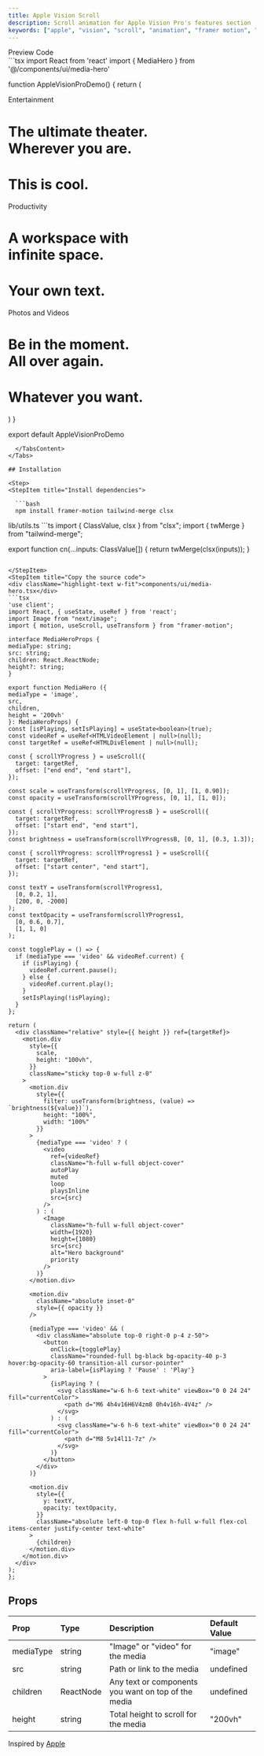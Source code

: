```yaml
---
title: Apple Vision Scroll
description: Scroll animation for Apple Vision Pro's features section
keywords: ["apple", "vision", "scroll", "animation", "framer motion", "tailwind"]
---
```


<Tabs defaultValue="preview" className="pt-5 pb-1">
  <TabsList className="">
    <TabsTrigger value="preview">Preview</TabsTrigger>
    <TabsTrigger value="code">Code</TabsTrigger>
  </TabsList>
  <TabsContent value="preview" className="">
  <div className="preview not-prose flex w-full justify-center items-center">
    <AppleVisionProDemo/>
  </div>
  </TabsContent>
  <TabsContent value="code">
```tsx
import React from 'react'
import { MediaHero } from '@/components/ui/media-hero'

function AppleVisionProDemo() {
    return (
        <div>
            <MediaHero
                mediaType="video"
                src="https://www.apple.com/105/media/us/apple-vision-pro/2024/6e1432b2-fe09-4113-a1af-f20987bcfeee/anim/experience-entertainment-a/large.mp4"
            >
                <span className="text-2xl font-bold mb-4">Entertainment</span>
                <h1 className="md:text-7xl text-4xl font-extrabold mb-2 text-center">The ultimate theater.<br />Wherever you are.</h1>
            </MediaHero>
            <h1 className='flex items-center justify-center text-center font-extrabold text-8xl h-screen'>This is cool.</h1>
            <MediaHero
                mediaType="video"
                src="https://www.apple.com/105/media/us/apple-vision-pro/2024/6e1432b2-fe09-4113-a1af-f20987bcfeee/anim/experience-productivity-a/large.mp4"
            >
                <span className="text-2xl font-bold mb-4">Productivity</span>
                <h1 className="md:text-7xl text-4xl font-extrabold mb-2 text-center">A workspace with<br />infinite space.</h1>
            </MediaHero>
            <h1 className='flex items-center justify-center text-center font-extrabold text-8xl h-screen'>Your own text.</h1>
            <MediaHero
                mediaType="video"
                src="https://www.apple.com/105/media/us/apple-vision-pro/2024/6e1432b2-fe09-4113-a1af-f20987bcfeee/anim/experience-photos-videos/large.mp4"
            >
                <span className="text-2xl font-bold mb-4">Photos and Videos</span>
                <h1 className="md:text-7xl text-4xl font-extrabold mb-2 text-center">Be in the moment.<br />All over again.</h1>
            </MediaHero>
            <h1 className='flex items-center justify-center text-center font-extrabold text-5xl md:text-8xl h-screen'>Whatever you want.</h1>
        </div>
    )
}

export default AppleVisionProDemo
```
  </TabsContent>
</Tabs>

## Installation

<Step>
<StepItem title="Install dependencies">

  ```bash
  npm install framer-motion tailwind-merge clsx
  ```

</StepItem>
<StepItem title="Add util file">
  lib/utils.ts
  ```ts
  import { ClassValue, clsx } from "clsx";
  import { twMerge } from "tailwind-merge";

  export function cn(...inputs: ClassValue[]) {
    return twMerge(clsx(inputs));
  }
  ```

</StepItem>
<StepItem title="Copy the source code">
<div className="highlight-text w-fit">components/ui/media-hero.tsx</div>
```tsx
'use client';
import React, { useState, useRef } from 'react';
import Image from "next/image";
import { motion, useScroll, useTransform } from "framer-motion";

interface MediaHeroProps {
  mediaType: string;
  src: string;
  children: React.ReactNode;
  height?: string;
}

export function MediaHero ({
  mediaType = 'image',
  src,
  children,
  height = '200vh'
}: MediaHeroProps) {
  const [isPlaying, setIsPlaying] = useState<boolean>(true);
  const videoRef = useRef<HTMLVideoElement | null>(null);
  const targetRef = useRef<HTMLDivElement | null>(null);
  
  const { scrollYProgress } = useScroll({
    target: targetRef,
    offset: ["end end", "end start"],
  });

  const scale = useTransform(scrollYProgress, [0, 1], [1, 0.90]);
  const opacity = useTransform(scrollYProgress, [0, 1], [1, 0]);

  const { scrollYProgress: scrollYProgressB } = useScroll({
    target: targetRef,
    offset: ["start end", "end start"],
  });
  const brightness = useTransform(scrollYProgressB, [0, 1], [0.3, 1.3]);
  
  const { scrollYProgress: scrollYProgress1 } = useScroll({
    target: targetRef,
    offset: ["start center", "end start"],
  });

  const textY = useTransform(scrollYProgress1, 
    [0, 0.2, 1], 
    [200, 0, -2000]
  );
  const textOpacity = useTransform(scrollYProgress1, 
    [0, 0.6, 0.7], 
    [1, 1, 0]
  );

  const togglePlay = () => {
    if (mediaType === 'video' && videoRef.current) {
      if (isPlaying) {
        videoRef.current.pause();
      } else {
        videoRef.current.play();
      }
      setIsPlaying(!isPlaying);
    }
  };

  return (
    <div className="relative" style={{ height }} ref={targetRef}>
      <motion.div
        style={{
          scale,
          height: "100vh",
        }}
        className="sticky top-0 w-full z-0"
      >
        <motion.div
          style={{
            filter: useTransform(brightness, (value) => `brightness(${value})`),
            height: "100%",
            width: "100%"
          }}
        >
          {mediaType === 'video' ? (
            <video
              ref={videoRef}
              className="h-full w-full object-cover"
              autoPlay
              muted
              loop
              playsInline
              src={src}
            />
          ) : (
            <Image
              className="h-full w-full object-cover"
              width={1920}
              height={1080}
              src={src}
              alt="Hero background"
              priority
            />
          )}
        </motion.div>

        <motion.div
          className="absolute inset-0"
          style={{ opacity }}
        />

        {mediaType === 'video' && (
          <div className="absolute top-0 right-0 p-4 z-50">
            <button
              onClick={togglePlay}
              className="rounded-full bg-black bg-opacity-40 p-3 hover:bg-opacity-60 transition-all cursor-pointer"
              aria-label={isPlaying ? 'Pause' : 'Play'}
            >
              {isPlaying ? (
                <svg className="w-6 h-6 text-white" viewBox="0 0 24 24" fill="currentColor">
                  <path d="M6 4h4v16H6V4zm8 0h4v16h-4V4z" />
                </svg>
              ) : (
                <svg className="w-6 h-6 text-white" viewBox="0 0 24 24" fill="currentColor">
                  <path d="M8 5v14l11-7z" />
                </svg>
              )}
            </button>
          </div>
        )}

        <motion.div
          style={{
            y: textY,
            opacity: textOpacity,
          }}
          className="absolute left-0 top-0 flex h-full w-full flex-col items-center justify-center text-white"
        >
          {children}
        </motion.div>
      </motion.div>
    </div>
  );
};
```
</StepItem>
</Step>

## Props

|Prop          |Type        |Description |Default Value |
| :------------ | :--------- | :---------- |:----------|
| <span className="highlight-text">mediaType</span>   | <span className="highlight-text">string</span>    | "Image" or "video" for the media | <span className="highlight-text">"image"</span> |
| <span className="highlight-text">src</span>   | <span className="highlight-text">string</span>    | Path or link to the media | <span className="highlight-text">undefined</span> |
| <span className="highlight-text">children</span>   | <span className="highlight-text">ReactNode</span>    | Any text or components you want on top of the media | <span className="highlight-text">undefined</span> |
| <span className="highlight-text">height</span>   | <span className="highlight-text">string</span>    | Total height to scroll for the media  | <span className="highlight-text">"200vh"</span> |

Inspired by <a href="https://www.apple.com/apple-vision-pro/" target="_blank" rel="noopener noreferrer">Apple</a>